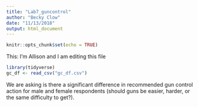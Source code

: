 ```yaml
---
title: "Lab7_guncontrol"
author: "Becky Clow"
date: "11/13/2018"
output: html_document
---
```


```r
knitr::opts_chunk$set(echo = TRUE)
```

This: I'm Allison and I am editing this file

```r

library(tidyverse)
gc_df <- read_csv("gc_df.csv")


```

We are asking is there a significant difference in recommended gun control action for male and female respondents (should guns be easier, harder, or the same difficulty to get?).